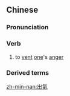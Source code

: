 {{also|出气}}
==Chinese==
{{zh-forms|s=出气}}

===Pronunciation===
{{zh-pron
|m=chūqì
|c=ceot1 hei3
|h=pfs=chhut-hi
|mn=chhut-khùi
|cat=v
}}

===Verb===
{{zh-verb}}

# to [[vent]] [[one]]'s [[anger]]

===Derived terms===
{{zh-der|出氣筒}}

[[zh-min-nan:出氣]]